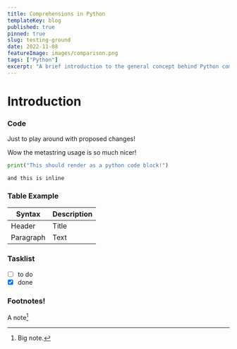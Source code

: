 ```yaml
---
title: Comprehensions in Python
templateKey: blog
published: true
pinned: true
slug: testing-ground
date: 2022-11-08
featureImage: images/comparison.png
tags: ["Python"]
excerpt: "A brief introduction to the general concept behind Python comprehensions and how to use the different variants."
---
```


# Introduction

### Code

Just to play around with proposed changes!

Wow the metastring usage is so much nicer!

```python highlight={1,2-4} output=3
print("This should render as a python code block!")
```

`and this is inline`

### Table Example

| Syntax      | Description |
| ----------- | ----------- |
| Header      | Title       |
| Paragraph   | Text        |

### Tasklist

* [ ] to do
* [x] done

### Footnotes!

A note[^1]

[^1]: Big note.